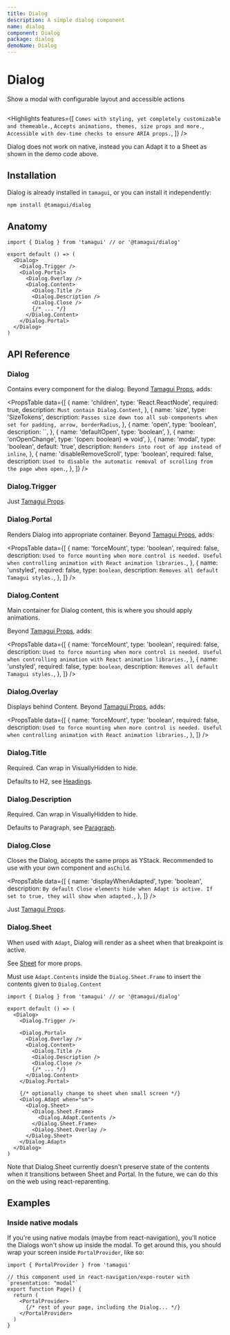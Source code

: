 ```yaml
---
title: Dialog
description: A simple dialog component
name: dialog
component: Dialog
package: dialog
demoName: Dialog
---
```


# Dialog

<Description>Show a modal with configurable layout and accessible actions</Description>

<HeroContainer showAnimationDriverControl>
  <DialogDemo />
</HeroContainer>

```tsx hero template=Dialog

```

<Highlights
  features={[
    `Comes with styling, yet completely customizable and themeable.`,
    `Accepts animations, themes, size props and more.`,
    `Accessible with dev-time checks to ensure ARIA props.`,
  ]}
/>

<Notice>
  Dialog does not work on native, instead you can Adapt it to a Sheet as shown in the demo
  code above.
</Notice>

## Installation

Dialog is already installed in `tamagui`, or you can install it independently:

```bash
npm install @tamagui/dialog
```

## Anatomy

```tsx
import { Dialog } from 'tamagui' // or '@tamagui/dialog'

export default () => (
  <Dialog>
    <Dialog.Trigger />
    <Dialog.Portal>
      <Dialog.Overlay />
      <Dialog.Content>
        <Dialog.Title />
        <Dialog.Description />
        <Dialog.Close />
        {/* ... */}
      </Dialog.Content>
    </Dialog.Portal>
  </Dialog>
)
```

## API Reference

### Dialog

Contains every component for the dialog. Beyond [Tamagui Props](/docs/intro/props), adds:

<PropsTable
  data={[
    {
      name: 'children',
      type: 'React.ReactNode',
      required: true,
      description: `Must contain Dialog.Content`,
    },
    {
      name: 'size',
      type: 'SizeTokens',
      description: `Passes size down too all sub-components when set for padding, arrow, borderRadius`,
    },
    {
      name: 'open',
      type: 'boolean',
      description: ``,
    },
    {
      name: 'defaultOpen',
      type: 'boolean',
    },
    {
      name: 'onOpenChange',
      type: '(open: boolean) => void',
    },
    {
      name: 'modal',
      type: 'boolean',
      default: 'true',
      description: `Renders into root of app instead of inline`,
    },
    {
      name: 'disableRemoveScroll',
      type: 'boolean',
      required: false,
      description: `Used to disable the automatic removal of scrolling from the page when open.`,
    },
  ]}
/>

### Dialog.Trigger

Just [Tamagui Props](/docs/intro/props).

### Dialog.Portal

Renders Dialog into appropriate container. Beyond [Tamagui Props](/docs/intro/props), adds:

<PropsTable
  data={[
    {
      name: 'forceMount',
      type: 'boolean',
      required: false,
      description: `Used to force mounting when more control is needed. Useful when controlling animation with React animation libraries.`,
    },
    {
      name: 'unstyled',
      required: false,
      type: `boolean`,
      description: `Removes all default Tamagui styles.`,
    },
  ]}
/>

### Dialog.Content

Main container for Dialog content, this is where you should apply animations.

Beyond [Tamagui Props](/docs/intro/props), adds:

<PropsTable
  data={[
    {
      name: 'forceMount',
      type: 'boolean',
      required: false,
      description: `Used to force mounting when more control is needed. Useful when controlling animation with React animation libraries.`,
    },
    {
      name: 'unstyled',
      required: false,
      type: `boolean`,
      description: `Removes all default Tamagui styles.`,
    },
  ]}
/>

### Dialog.Overlay

Displays behind Content. Beyond [Tamagui Props](/docs/intro/props), adds:

<PropsTable
  data={[
    {
      name: 'forceMount',
      type: 'boolean',
      required: false,
      description: `Used to force mounting when more control is needed. Useful when controlling animation with React animation libraries.`,
    },
  ]}
/>

### Dialog.Title

Required. Can wrap in VisuallyHidden to hide.

Defaults to H2, see [Headings](/docs/components/headings).

### Dialog.Description

Required. Can wrap in VisuallyHidden to hide.

Defaults to Paragraph, see [Paragraph](/docs/components/text).

### Dialog.Close

Closes the Dialog, accepts the same props as YStack. Recommended to use with your own component and `asChild`.

<PropsTable
  data={[
    {
      name: 'displayWhenAdapted',
      type: 'boolean',
      description: `By default Close elements hide when Adapt is active. If set to true, they will show when adapted.`,
    },
  ]}
/>

Just [Tamagui Props](/docs/intro/props).

### Dialog.Sheet

When used with `Adapt`, Dialog will render as a sheet when that breakpoint is active.

See [Sheet](/docs/components/sheet) for more props.

Must use `Adapt.Contents` inside the `Dialog.Sheet.Frame` to insert the contents given to `Dialog.Content`

```tsx
import { Dialog } from 'tamagui' // or '@tamagui/dialog'

export default () => (
  <Dialog>
    <Dialog.Trigger />

    <Dialog.Portal>
      <Dialog.Overlay />
      <Dialog.Content>
        <Dialog.Title />
        <Dialog.Description />
        <Dialog.Close />
        {/* ... */}
      </Dialog.Content>
    </Dialog.Portal>

    {/* optionally change to sheet when small screen */}
    <Dialog.Adapt when="sm">
      <Dialog.Sheet>
        <Dialog.Sheet.Frame>
          <Dialog.Adapt.Contents />
        </Dialog.Sheet.Frame>
        <Dialog.Sheet.Overlay />
      </Dialog.Sheet>
    </Dialog.Adapt>
  </Dialog>
)
```

<Notice>
  Note that Dialog.Sheet currently doesn't preserve state of the contents when it
  transitions between Sheet and Portal. In the future, we can do this on the web using
  react-reparenting.
</Notice>

## Examples

### Inside native modals

If you're using native modals (maybe from react-navigation), you'll notice the Dialogs won't show up inside the modal. To get around this, you should wrap your screen inside `PortalProvider`, like so:

```tsx
import { PortalProvider } from 'tamagui'

// this component used in react-navigation/expo-router with `presentation: "modal"`
export function Page() {
  return (
    <PortalProvider>
      {/* rest of your page, including the Dialog... */}
    </PortalProvider>
  )
}
```
